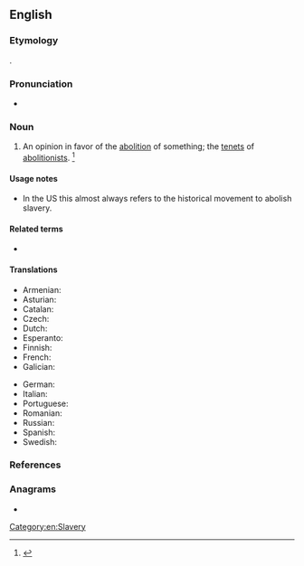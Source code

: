 ==English==
{{wikipedia}}

===Etymology===
{{suffix|abolition|ism|lang=en}}.

===Pronunciation===
* {{a|US}} {{IPA|/ˌæb.əˈlɪʃ.əˌnɪz.m̩/|lang=en}}

===Noun===
{{en-noun|~}}

# An opinion in favor of the [[abolition]] of something; the [[tenet]]s of [[abolitionist]]s. {{defdate|First attested in the early 19th century.}}<ref name=SOED>{{R:SOED5|page=6}}</ref>

====Usage notes====
* In the US this almost always refers to the historical movement to abolish slavery.

====Related terms====
* {{l|en|abolitionist}}

====Translations====
{{trans-top|opinion in favor of the abolition of something}}
* Armenian: {{t+|hy|աբոլիցիոնիզմ|sc=Armn}}
* Asturian: {{t|ast|abolicionismu|m}}
* Catalan: {{t|ca|abolicionisme|m}}
* Czech: {{t+|cs|abolicionismus|m}}
* Dutch: {{t+|nl|abolitionisme|n}}
* Esperanto: {{t|eo|aboliciismo}}
* Finnish: {{t+|fi|abolitionismi}}
* French: {{t+|fr|abolitionnisme|m}}
* Galician: {{t|gl|abolicionismo|m}}
{{trans-mid}}
* German: {{t+|de|Abolitionismus}}
* Italian: {{t+|it|abolizionismo|m}}
* Portuguese: {{t+|pt|abolicionismo|m}}
* Romanian: {{t+|ro|aboliționism}}
* Russian: {{t+|ru|аболициони́зм}}
* Spanish: {{t+|es|abolicionismo|m}}
* Swedish: {{t+|sv|abolitionism|c}}
{{trans-bottom}}

===References===
<references/>

===Anagrams===
* {{anagrams|en|a=abiiilmnoost|mobilisation}}

[[Category:en:Slavery]]